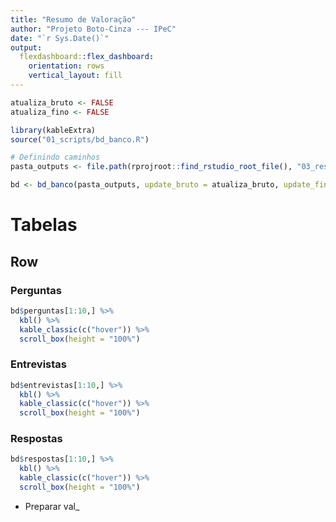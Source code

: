 ```yaml
---
title: "Resumo de Valoração"
author: "Projeto Boto-Cinza --- IPeC"
date: "`r Sys.Date()`"
output: 
  flexdashboard::flex_dashboard:
    orientation: rows
    vertical_layout: fill
---
```



```r
atualiza_bruto <- FALSE
atualiza_fino <- FALSE
```

```r
library(kableExtra)
source("01_scripts/bd_banco.R")

# Definindo caminhos
pasta_outputs <- file.path(rprojroot::find_rstudio_root_file(), "03_results")

bd <- bd_banco(pasta_outputs, update_bruto = atualiza_bruto, update_fino = atualiza_fino)
```

Tabelas
===================================== 

Row {.tabset .tabset-pills}
-----------------------------------------------------------------------

### Perguntas
```r
bd$perguntas[1:10,] %>%
  kbl() %>%
  kable_classic(c("hover")) %>%
  scroll_box(height = "100%")
```

### Entrevistas
```r
bd$entrevistas[1:10,] %>%
  kbl() %>%
  kable_classic(c("hover")) %>%
  scroll_box(height = "100%")
```

### Respostas
```r
bd$respostas[1:10,] %>%
  kbl() %>%
  kable_classic(c("hover")) %>%
  scroll_box(height = "100%")
```

- Preparar val_